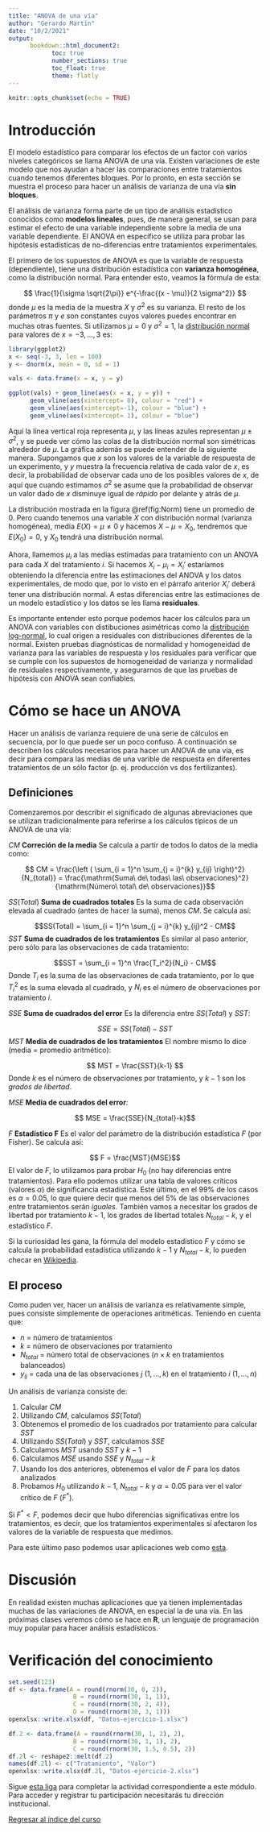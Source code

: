 ```yaml
---
title: "ANOVA de una vía"
author: "Gerardo Martín"
date: "10/2/2021"
output: 
      bookdown::html_document2:
            toc: true 
            number_sections: true
            toc_float: true
            theme: flatly
---
```


```r
knitr::opts_chunk$set(echo = TRUE)
```

# Introducción

El modelo estadístico para comparar los efectos de un factor con varios niveles categóricos se llama ANOVA de una vía. Existen variaciones de este modelo que nos ayudan a hacer las comparaciones entre tratamientos cuando tenemos diferentes bloques. Por lo pronto, en esta sección se muestra el proceso para hacer un análisis de varianza de una vía **sin bloques**.

El análisis de varianza forma parte de un tipo de análisis estadístico conocidos como **modelos lineales**, pues, de manera general, se usan para estimar el efecto de una variable independiente sobre la media de una variable dependiente. El ANOVA en específico se utiliza para probar las hipótesis estadísticas de no-diferencias entre tratamientos experimentales.

El primero de los supuestos de ANOVA es que la variable de respuesta (dependiente), tiene una distribución estadística con **varianza homogénea**, como la distribución normal. Para entender esto, veamos la fórmula de esta:

$$ \frac{1}{\sigma \sqrt{2\pi}} e^{-\frac{(x - \mu)}{2 \sigma^2}} $$
donde $\mu$ es la media de la muestra $X$ y $\sigma^2$ es su varianza. El resto de los parámetros $\pi$ y $e$ son constantes cuyos valores puedes encontrar en muchas otras fuentes. Si utilizamos $\mu = 0$ y $\sigma^2 = 1$, la [distribución normal](https://es.wikipedia.org/wiki/Distribuci%C3%B3n_normal) para valores de $x = -3, \dots, 3$ es:

```r
library(ggplot2)
x <- seq(-3, 3, len = 100)
y <- dnorm(x, mean = 0, sd = 1)

vals <- data.frame(x = x, y = y)

ggplot(vals) + geom_line(aes(x = x, y = y)) +
      geom_vline(aes(xintercept= 0), colour = "red") +
      geom_vline(aes(xintercept=-1), colour = "blue") +
      geom_vline(aes(xintercept= 1), colour = "blue")
```
Aquí la línea vertical roja representa $\mu$, y las líneas azules representan $\mu \pm \sigma^2$, y se puede ver cómo las colas de la distribución normal son simétricas alrededor de $\mu$. La gráfica además se puede entender de la siguiente manera. Supongamos que $x$ son los valores de la variable de respuesta de un experimento, y $y$ muestra la frecuencia relativa de cada valor de $x$, es decir, la probabilidad de observar cada uno de los posibles valores de $x$, de aquí que cuando estimamos $\sigma^2$ se asume que la probabilidad de observar un valor dado de $x$ disminuye igual de *rápido* por delante y atrás de $\mu$.

La distribución mostrada en la figura \@ref(fig:Norm) tiene un promedio de $0$. Pero cuando tenemos una variable $X$ con distribución normal (varianza homogénea), media $E(X) = \mu \neq 0$ y hacemos $X - \mu = X_0$, tendremos que $E(X_0) = 0$, y $X_0$ tendrá una distribución normal. 

Ahora, llamemos $\mu_i$ a las medias estimadas para tratamiento con un ANOVA para cada $X$ del tratamiento $i$. Si hacemos $X_i - \mu_i = X_i'$ estaríamos obteniendo la diferencia entre las estimaciones del ANOVA y los datos experimentales, de modo que, por lo visto en el párrafo anterior $X_i'$ deberá tener una distribución normal. A estas diferencias entre las estimaciones de un modelo estadístico y los datos se les llama **residuales**.

Es importante entender esto porque podemos hacer los cálculos para un ANOVA con variables con distibuciones asimétricas como la [distribución log-normal](https://es.wikipedia.org/wiki/Distribuci%C3%B3n_log-normal), lo cual origen a residuales con distribuciones diferentes de la normal. Existen pruebas diagnósticas de normalidad y homogeneidad de varianza para las variables de respuesta y los residuales para verificar que se cumple con los supuestos de homogeneidad de varianza y normalidad de residuales respectivamente, y asegurarnos de que las pruebas de hipótesis con ANOVA sean confiables.

# Cómo se hace un ANOVA

Hacer un análisis de varianza requiere de una serie de cálculos en secuencia, por lo que puede ser un poco confuso. A continuación se describen los cálculos necesarios para hacer un ANOVA de una vía, es decir para compara las medias de una varible de respuesta en diferentes tratamientos de un sólo factor (p. ej. producción vs dos fertilizantes).

## Definiciones

Comenzaremos por describir el significado de algunas abreviaciones que se utilizan tradicionalmente para referirse a los cálculos típicos de un ANOVA de una vía:

$CM$ **Correción de la media** Se calcula a partir de todos lo datos de la media como:

$$ CM = \frac{\left ( \sum_{i = 1}^n \sum_{j = i}^{k} y_{ij} \right)^2}{N_{total}} = \frac{\mathrm{Suma\ de\ todas\ las\ observaciones}^2}{\mathrm{Número\ total\ de\ observaciones}}$$ 

$SS(Total)$ **Suma de cuadrados totales** Es la suma de cada observación elevada al cuadrado (antes de hacer la suma), menos $CM$. Se calcula así:

$$SS(Total) = \sum_{i = 1}^n \sum_{j = i}^{k} y_{ij}^2 - CM$$
$SST$ **Suma de cuadrados de los tratamientos** Es similar al paso anterior, pero sólo para las observaciones de cada tratamiento:

$$SST = \sum_{i = 1}^n \frac{T_i^2}{N_i} - CM$$
Donde $T_i$ es la suma de las observaciones de cada tratamiento, por lo que $T_i^2$ es la suma elevada al cuadrado, y $N_i$ es el número de observaciones por tratamiento $i$.

$SSE$ **Suma de cuadrados del error** Es la diferencia entre $SS(Total)$ y $SST$:

$$SSE = SS(Total) - SST$$
$MST$ **Media de cuadrados de los tratamientos** El nombre mismo lo dice (media = promedio aritmético):

$$ MST = \frac{SST}{k-1} $$
Donde $k$ es el número de observaciones por tratamiento, y $k-1$ son los *grados de libertad*.

$MSE$ **Media de cuadrados del error**:

$$ MSE = \frac{SSE}{N_{total}-k}$$

$F$ **Estadístico F** Es el valor del parámetro de la distribución estadística $F$ (por Fisher). Se calcula así:

$$ F = \frac{MST}{MSE}$$
El valor de $F$, lo utilizamos para probar $H_0$ (no hay diferencias entre tratamientos). Para ello podemos utilizar una tabla de valores críticos (valores $\alpha$) de significancia estadística. Este último, en el 99% de los casos es $\alpha = 0.05$, lo que quiere decir que menos del 5% de las observaciones entre tratamientos serán *iguales*. También vamos a necesitar los grados de libertad por tratamiento $k-1$, los grados de libertad totales $N_{total} - k$, y el estadístico $F$.

Si la curiosidad les gana, la fórmula del modelo estadístico $F$ y cómo se calcula la probabilidad estadística utilizando $k-1$ y $N_{total} - k$, lo pueden checar en [Wikipedia](https://en.wikipedia.org/wiki/F-distribution).

## El proceso

Como puden ver, hacer un análisis de varianza es relativamente simple, pues consiste simplemente de operaciones aritméticas. Teniendo en cuenta que:

- $n$ = número de tratamientos
- $k$ = número de observaciones por tratamiento
- $N_{total}$ = número total de observaciones ($n \times k$ en tratamientos balanceados)
- $y_{ij}$ = cada una de las observaciones $j$ ($1, \dots, k$) en el tratamiento $i$ ($1, \dots, n$)

Un análisis de varianza consiste de:

1. Calcular $CM$
2. Utilizando $CM$, calculamos $SS(Total)$
3. Obtenemos el promedio de los cuadrados por tratamiento para calcular $SST$
4. Utilizando $SS(Total)$ y $SST$, calculamos $SSE$
5. Calculamos $MST$ usando $SST$ y $k-1$
6. Calculamos $MSE$ usando $SSE$ y $N_{total} - k$
7. Usando los dos anteriores, obtenemos el valor de $F$ para los datos analizados
8. Probamos $H_0$ utilizando $k-1$, $N_{total}-k$ y $\alpha = 0.05$ para ver el valor crítico de $F$ ($F^*$). 

Si $F^* < F$, podemos decir que hubo diferencias significativas entre los tratamientos, es decir, que los tratamientos experimentales sí afectaron los valores de la variable de respuesta que medimos.

Para este último paso podemos usar aplicaciones web como [esta](https://www.easycalculation.com/statistics/f-critical-value.php).

# Discusión

En realidad existen muchas aplicaciones que ya tienen implementadas muchas de las variaciones de ANOVA, en especial la de una vía. En las próximas clases veremos cómo se hace en **R**, un lenguaje de programación muy popular para hacer análisis estadísticos.

# Verificación del conocimiento

```r
set.seed(123)
df <- data.frame(A = round(rnorm(30, 0, 2)),
                  B = round(rnorm(30, 1, 1)),
                  C = round(rnorm(30, 2, 4)),
                  D = round(rnorm(30, 3, 1)))
openxlsx::write.xlsx(df, "Datos-ejercicio-1.xlsx")

df.2 <- data.frame(A = round(rnorm(30, 1, 2), 2),
                  B = round(rnorm(30, 1, 1), 2),
                  C = round(rnorm(30, 1.5, 0.5), 2))
df.2l <- reshape2::melt(df.2)
names(df.2l) <- c("Tratamiento", "Valor")
openxlsx::write.xlsx(df.2l, "Datos-ejercicio-2.xlsx")
```

Sigue [esta liga](https://docs.google.com/forms/d/e/1FAIpQLSd9nMrTKxq_NSQW9Hbi5YX50iK4JMOW9_j7dk6bZXcSqI_WMg/viewform?usp=sf_link) para completar la actividad correspondiente a este módulo. Para acceder y registrar tu participación necesitarás tu dirección institucional.

[Regresar al índice del curso](../index.html)